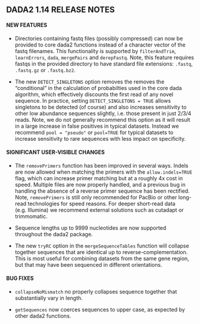 DADA2 1.14 RELEASE NOTES
-----------------------

#### NEW FEATURES

* Directories containing fastq files (possibly compressed) can now be provided to core dada2 functions instead of a character vector of the fastq filenames. This functionality is supported by `filterAndTrim`, `learnErrors`, `dada`, `mergePairs` and `derepFastq`. Note, this feature requires fastqs in the provided directory to have standard file extensions: `.fastq`, `.fastq.gz` or `.fastq.bz2`.

* The new `DETECT_SINGLETONS` option removes the removes the “conditional” in the calculation of probabilties used in the core dada algorithm, which effectively discounts the first read of any novel sequence. In practice, setting `DETECT_SINGLETONS = TRUE` allows singletons to be detected (of course) and also increases sensitivity to other low abundance sequences slightly, i.e. those present in just 2/3/4 reads. Note, we do not generally recommend this option as it will result in a large increase in false positives in typical datasets. Instead we recommend `pool = "pseudo"` or `pool=TRUE` for typical datasets to increase sensitivity to rare sequences with less impact on specificity.

#### SIGNIFICANT USER-VISIBLE CHANGES

* The `removePrimers` function has been improved in several ways. Indels are now allowed when matching the primers with the `allow.indels=TRUE` flag, which can increase primer matching but at a roughly 4x cost in speed. Multiple files are now properly handled, and a previous bug in handling the absence of a reverse primer sequence has been rectified. Note, `removePrimers` is still only recommended for PacBio or other long-read technologies for speed reasons. For deeper short-read data (e.g. Illumina) we recommend external solutions such as cutadapt or trimmomatic.

* Sequence lengths up to 9999 nucleotides are now supported throughout the dada2 package.

* The new `tryRC` option in the `mergeSequenceTables` function will collapse together sequences that are identical up to reverse-complementation. This is most useful for combining datasets from the same gene region, but that may have been sequenced in different orientations.

#### BUG FIXES

* `collapseNoMismatch` no properly collapses sequence together that substantially vary in length.

* `getSequences` now coerces sequences to upper case, as expected by other dada2 functions. 
